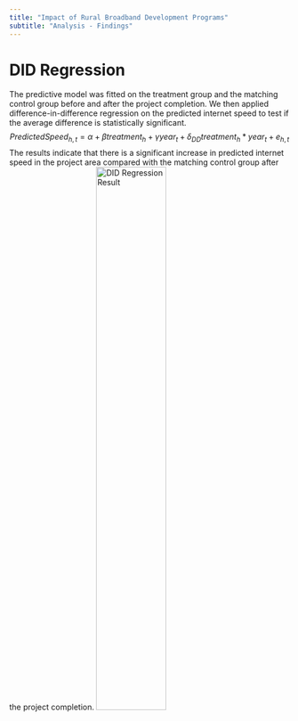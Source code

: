 ```yaml
---
title: "Impact of Rural Broadband Development Programs"
subtitle: "Analysis - Findings"
---
```


# DID Regression
The predictive model was fitted on the treatment group and the matching control group before and after the project completion. We then applied difference-in-difference regression on the predicted internet speed to test if the average difference is statistically significant.
$$
PredictedSpeed_{h,t} = \alpha + \beta treatment_h + \gamma year_t + \delta_{DD}treatment_h * year_t + e_{h,t}
$$
The results indicate that there is a significant increase in predicted internet speed in the project area compared with the matching control group after the project completion. 
![DID Regression Result](img/didreg.png){width=50%}
 
